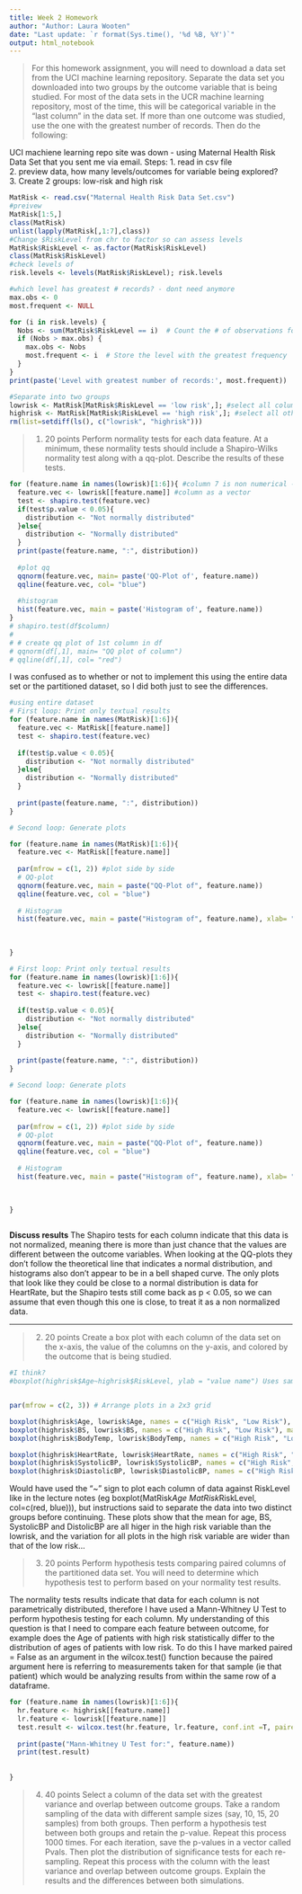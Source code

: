 ```yaml
---
title: Week 2 Homework
author: "Author: Laura Wooten"
date: "Last update: `r format(Sys.time(), '%d %B, %Y')`" 
output: html_notebook
---
```


> For this homework assignment, you will need to download a data set from the UCI machine learning repository. Separate the data set you downloaded into two groups by the outcome variable that is being studied. For most of the data sets in the UCR machine learning repository, most of the time, this will be categorical variable in the “last column” in the data set. If more than one outcome was studied, use the one with the greatest number of records. Then do the following:

UCI machiene learning repo site was down - using Maternal Health Risk Data Set that you sent me via email.
Steps:
1. read in csv file  
2. preview data, how many levels/outcomes for variable being explored?   
3. Create 2 groups: low-risk and high risk 
```r
MatRisk <- read.csv("Maternal Health Risk Data Set.csv")
#preivew
MatRisk[1:5,]
class(MatRisk)
unlist(lapply(MatRisk[,1:7],class))
#Change $RiskLevel from chr to factor so can assess levels
MatRisk$RiskLevel <- as.factor(MatRisk$RiskLevel)
class(MatRisk$RiskLevel)
#check levels of  
risk.levels <- levels(MatRisk$RiskLevel); risk.levels
```
```r
#which level has greatest # records? - dont need anymore
max.obs <- 0
most.frequent <- NULL

for (i in risk.levels) {
  Nobs <- sum(MatRisk$RiskLevel == i)  # Count the # of observations for each level
  if (Nobs > max.obs) {
    max.obs <- Nobs
    most.frequent <- i  # Store the level with the greatest frequency
  }
}
print(paste('Level with greatest number of records:', most.frequent))
```

```r
#Separate into two groups
lowrisk <- MatRisk[MatRisk$RiskLevel == 'low risk',]; #select all columns for rows whose risklevel is low
highrisk <- MatRisk[MatRisk$RiskLevel == 'high risk',]; #select all other rows
rm(list=setdiff(ls(), c("lowrisk", "highrisk")))
```


> 1. 20 points Perform normality tests for each data feature. At a minimum, these normality tests should include a Shapiro-Wilks normality test along with a qq-plot. Describe the results of these tests.

```r
for (feature.name in names(lowrisk)[1:6]){ #column 7 is non numerical - leave out
  feature.vec <- lowrisk[[feature.name]] #column as a vector
  test <- shapiro.test(feature.vec)
  if(test$p.value < 0.05){
    distribution <- "Not normally distributed"
  }else{
    distribution <- "Normally distributed"
  }
  print(paste(feature.name, ":", distribution))
  
  #plot qq
  qqnorm(feature.vec, main= paste('QQ-Plot of', feature.name))
  qqline(feature.vec, col= "blue")
  
  #histogram
  hist(feature.vec, main = paste('Histogram of', feature.name))
}
# shapiro.test(df$column)
# 
# # create qq plot of 1st column in df
# qqnorm(df[,1], main= "QQ plot of column")
# qqline(df[,1], col= "red")

```
I was confused as to whether or not to implement this using the entire data set or the partitioned dataset, so I did both just to see the differences. 
```r
#using entire dataset
# First loop: Print only textual results
for (feature.name in names(MatRisk)[1:6]){
  feature.vec <- MatRisk[[feature.name]]
  test <- shapiro.test(feature.vec)
  
  if(test$p.value < 0.05){
    distribution <- "Not normally distributed"
  }else{
    distribution <- "Normally distributed"
  }
  
  print(paste(feature.name, ":", distribution))
}

# Second loop: Generate plots

for (feature.name in names(MatRisk)[1:6]){
  feature.vec <- MatRisk[[feature.name]]
  
  par(mfrow = c(1, 2)) #plot side by side
  # QQ-plot
  qqnorm(feature.vec, main = paste("QQ-Plot of", feature.name))
  qqline(feature.vec, col = "blue")
  
  # Histogram
  hist(feature.vec, main = paste("Histogram of", feature.name), xlab= "Recorded Value", col="lightblue", border= "white")
  
  
  
}
```


```r
# First loop: Print only textual results
for (feature.name in names(lowrisk)[1:6]){
  feature.vec <- lowrisk[[feature.name]]
  test <- shapiro.test(feature.vec)
  
  if(test$p.value < 0.05){
    distribution <- "Not normally distributed"
  }else{
    distribution <- "Normally distributed"
  }
  
  print(paste(feature.name, ":", distribution))
}

# Second loop: Generate plots

for (feature.name in names(lowrisk)[1:6]){
  feature.vec <- lowrisk[[feature.name]]
  
  par(mfrow = c(1, 2)) #plot side by side
  # QQ-plot
  qqnorm(feature.vec, main = paste("QQ-Plot of", feature.name))
  qqline(feature.vec, col = "blue")
  
  # Histogram
  hist(feature.vec, main = paste("Histogram of", feature.name), xlab= "Recorded Value", col="lightblue", border= "white")
  
  
  
}



```
**Discuss results**
The Shapiro tests for each column indicate that this data is not normalized, meaning there is more than just chance that the values are different between the outcome variables. When looking at the QQ-plots they don't follow the theoretical line that indicates a normal distribution, and histograms also don't appear to be in a bell shaped curve. The only plots that look like they could be close to a normal distribution is data for HeartRate, but the Shapiro tests still come back as p < 0.05, so we can assume that even though this one is close, to treat it as a non normalized data. 

---
> 2. 20 points Create a box plot with each column of the data set on the x-axis, the value of the columns on the y-axis, and colored by the outcome that is being studied.

```r
#I think?
#boxplot(highrisk$Age~highrisk$RiskLevel, ylab = "value name") Uses same df. my results have been separated into to data frames


par(mfrow = c(2, 3)) # Arrange plots in a 2x3 grid

boxplot(highrisk$Age, lowrisk$Age, names = c("High Risk", "Low Risk"), main = "Age by RiskLevel", col = c("red", "blue"))
boxplot(highrisk$BS, lowrisk$BS, names = c("High Risk", "Low Risk"), main = "BS by RiskLevel", col = c("red", "blue"))
boxplot(highrisk$BodyTemp, lowrisk$BodyTemp, names = c("High Risk", "Low Risk"), main = "BodyTemp by RiskLevel", col = c("red", "blue"))

boxplot(highrisk$HeartRate, lowrisk$HeartRate, names = c("High Risk", "Low Risk"), main = "HeartRate by RiskLevel", col = c("red", "blue"))
boxplot(highrisk$SystolicBP, lowrisk$SystolicBP, names = c("High Risk", "Low Risk"), main = "Systolic BP by RiskLevel", col = c("red", "blue"))
boxplot(highrisk$DiastolicBP, lowrisk$DiastolicBP, names = c("High Risk", "Low Risk"), main = "DistolicBP by RiskLevel", col = c("red", "blue"))

```
Would have used the "~" sign to plot each column of data against RiskLevel like in the lecture notes (eg boxplot(MatRisk$Age ~ MatRisk$RiskLevel, col=c(red, blue))), but instructions said to separate the data into two distinct groups before continuing. These plots show that the mean for age, BS, SystolicBP and DistolicBP are all higer in the high risk variable than the lowrisk, and the variation for all plots in the high risk variable are wider than that of the low risk...

> 3. 20 points Perform hypothesis tests comparing paired columns of the partitioned data set. You will need to determine which hypothesis test to perform based on your normality test results.

The normality tests results indicate that data for each column is not parametrically distributed, therefore I have used a Mann-Whitney U Test to perform hypothesis testing for each column. My understanding of this question is that I need to compare each feature between outcome, for example does the Age of patients with high risk statistically differ to the distribution of ages of patients with low risk. To do this I have marked paired = False as an argument in the wilcox.test() function because the paired argument here is referring to measurements taken for that sample (ie that patient) which would be analyzing results from within the same row of a dataframe.

```r
for (feature.name in names(lowrisk)[1:6]){
  hr.feature <- highrisk[[feature.name]]
  lr.feature <- lowrisk[[feature.name]]
  test.result <- wilcox.test(hr.feature, lr.feature, conf.int =T, paired = F, formula="lhs" )
  
  print(paste("Mann-Whitney U Test for:", feature.name))
  print(test.result)
  
        
}
```



> 4. 40 points Select a column of the data set with the greatest variance and overlap between outcome groups. Take a random sampling of the data with different sample sizes (say, 10, 15, 20 samples) from both groups. Then perform a hypothesis test between both groups and retain the p-value. Repeat this process 1000 times. For each iteration, save the p-values in a vector called Pvals. Then plot the distribution of significance tests for each re-sampling. Repeat this process with the column with the least variance and overlap between outcome groups. Explain the results and the differences between both simulations.